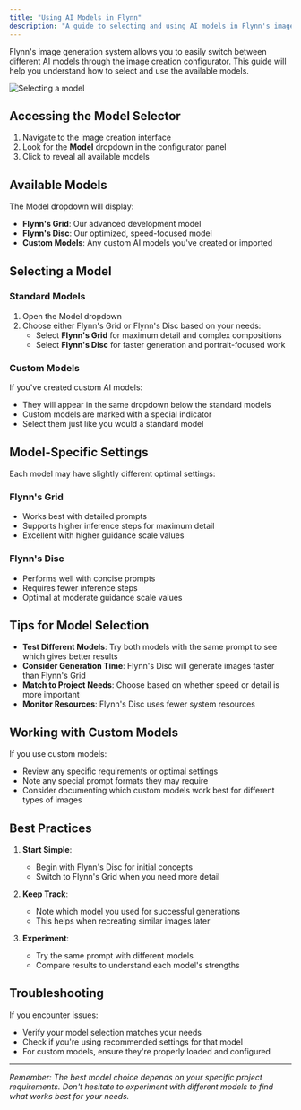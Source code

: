 ```yaml
---
title: "Using AI Models in Flynn"
description: "A guide to selecting and using AI models in Flynn's image generation system"
---
```


Flynn's image generation system allows you to easily switch between different AI models through the image creation configurator. This guide will help you understand how to select and use the available models.

![Selecting a model](/images/TrainedModelImageGeneration.jpg)

## Accessing the Model Selector

1. Navigate to the image creation interface
2. Look for the **Model** dropdown in the configurator panel
3. Click to reveal all available models

## Available Models

The Model dropdown will display:

- **Flynn's Grid**: Our advanced development model
- **Flynn's Disc**: Our optimized, speed-focused model
- **Custom Models**: Any custom AI models you've created or imported

## Selecting a Model

### Standard Models

1. Open the Model dropdown
2. Choose either Flynn's Grid or Flynn's Disc based on your needs:
   - Select **Flynn's Grid** for maximum detail and complex compositions
   - Select **Flynn's Disc** for faster generation and portrait-focused work

### Custom Models

If you've created custom AI models:
- They will appear in the same dropdown below the standard models
- Custom models are marked with a special indicator
- Select them just like you would a standard model

## Model-Specific Settings

Each model may have slightly different optimal settings:

### Flynn's Grid
- Works best with detailed prompts
- Supports higher inference steps for maximum detail
- Excellent with higher guidance scale values

### Flynn's Disc
- Performs well with concise prompts
- Requires fewer inference steps
- Optimal at moderate guidance scale values

## Tips for Model Selection

- **Test Different Models**: Try both models with the same prompt to see which gives better results
- **Consider Generation Time**: Flynn's Disc will generate images faster than Flynn's Grid
- **Match to Project Needs**: Choose based on whether speed or detail is more important
- **Monitor Resources**: Flynn's Disc uses fewer system resources

## Working with Custom Models

If you use custom models:
- Review any specific requirements or optimal settings
- Note any special prompt formats they may require
- Consider documenting which custom models work best for different types of images

## Best Practices

1. **Start Simple**:
   - Begin with Flynn's Disc for initial concepts
   - Switch to Flynn's Grid when you need more detail

2. **Keep Track**:
   - Note which model you used for successful generations
   - This helps when recreating similar images later

3. **Experiment**:
   - Try the same prompt with different models
   - Compare results to understand each model's strengths

## Troubleshooting

If you encounter issues:

- Verify your model selection matches your needs
- Check if you're using recommended settings for that model
- For custom models, ensure they're properly loaded and configured

---

*Remember: The best model choice depends on your specific project requirements. Don't hesitate to experiment with different models to find what works best for your needs.*